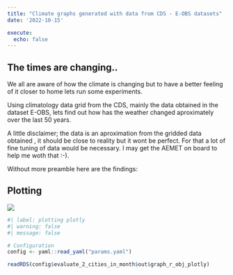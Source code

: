 ```yaml
---
title: "Climate graphs generated with data from CDS - E-OBS datasets"
date: '2022-10-15'

execute:
  echo: false
---
```


## The times are changing..

We all are aware of how the climate is changing but to have a better feeling of it closer to home lets run some experiments.

Using climatology data grid from the CDS, mainly the data obtained in the dataset E-OBS, lets find out how has the weather changed aproximately over the last 50 years.

A little disclaimer; the data is an aproximation from the gridded data obtained , it should be close to reality but it wont be perfect. For that a lot of fine tuning of data would be necessary. I may get the AEMET on board to help me woth that :-).

Without more preamble here are the findings:

## Plotting

![](out/cds_e_obs_spain_cities_story_of_two_cities_july.svg)

```r
#| label: plotting plotly
#| warning: false
#| message: false

# Configuration
config <- yaml::read_yaml("params.yaml")

readRDS(config$evaluate_2_cities_in_month$out$graph_r_obj_plotly)
```

